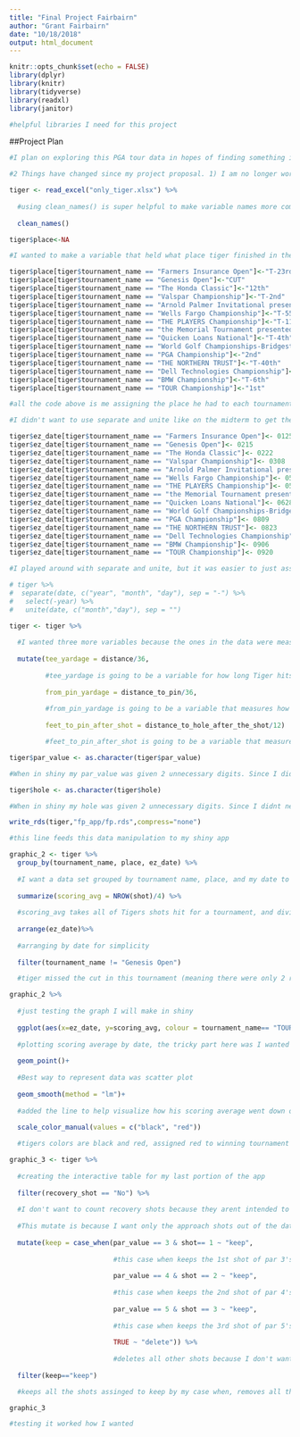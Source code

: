 ```yaml
---
title: "Final Project Fairbairn"
author: "Grant Fairbairn"
date: "10/18/2018"
output: html_document
---
```


```r
knitr::opts_chunk$set(echo = FALSE)
library(dplyr)
library(knitr)
library(tidyverse)
library(readxl)
library(janitor)

#helpful libraries I need for this project
```
##Project Plan
```r
#I plan on exploring this PGA tour data in hopes of finding something interesting. As it is right now, there is too much data, so I think I'm going to narrow my exploration to famous/important players in important tournaments. I plan on working with Mr. Cordeiro and Mr. George. For the purposes of what is due Friday, I've only presented a small portion of the data to look at. This data has 24 holes that Phil Mickelson played at the Safeway Open tournament. I'll still need to figure out what each variable is measured by, and what something like "Shot Type(S/P/D)" means. 

#2 Things have changed since my project proposal. 1) I am no longer working in a group with Mr. George and Mr. Cordeiro, it just didn't make sense for the project. We got the data from the same source, but I believe we chose somewhat different data sets, as well as chose to look at different variables. 2) I chose to look at specfically Tiger Woods PGA data for my project.

tiger <- read_excel("only_tiger.xlsx") %>% 
  
  #using clean_names() is super helpful to make variable names more compatible for using. There were lots of messed up variable names
  
  clean_names()
```

```r
tiger$place<-NA 

#I wanted to make a variable that held what place tiger finished in the tournament, NA fills place variable before I put in his finishes

tiger$place[tiger$tournament_name == "Farmers Insurance Open"]<-"T-23rd"
tiger$place[tiger$tournament_name == "Genesis Open"]<-"CUT"
tiger$place[tiger$tournament_name == "The Honda Classic"]<-"12th"
tiger$place[tiger$tournament_name == "Valspar Championship"]<-"T-2nd"
tiger$place[tiger$tournament_name == "Arnold Palmer Invitational presented by Mastercard"]<-"T-5th"
tiger$place[tiger$tournament_name == "Wells Fargo Championship"]<-"T-55th"
tiger$place[tiger$tournament_name == "THE PLAYERS Championship"]<-"T-11th"
tiger$place[tiger$tournament_name == "the Memorial Tournament presented by Nationwide"]<-"T-23th"
tiger$place[tiger$tournament_name == "Quicken Loans National"]<-"T-4th"
tiger$place[tiger$tournament_name == "World Golf Championships-Bridgestone Invitational"]<-"T-31st"
tiger$place[tiger$tournament_name == "PGA Championship"]<-"2nd"
tiger$place[tiger$tournament_name == "THE NORTHERN TRUST"]<-"T-40th"
tiger$place[tiger$tournament_name == "Dell Technologies Championship"]<-"T-24th"
tiger$place[tiger$tournament_name == "BMW Championship"]<-"T-6th"
tiger$place[tiger$tournament_name == "TOUR Championship"]<-"1st"

#all the code above is me assigning the place he had to each tournament.

#I didn't want to use separate and unite like on the midterm to get the dates correct, instead because there were only a couple of tournaments I manually assinged them dates which were easy to use in arrange.

tiger$ez_date[tiger$tournament_name == "Farmers Insurance Open"]<- 0125
tiger$ez_date[tiger$tournament_name == "Genesis Open"]<- 0215
tiger$ez_date[tiger$tournament_name == "The Honda Classic"]<- 0222
tiger$ez_date[tiger$tournament_name == "Valspar Championship"]<- 0308
tiger$ez_date[tiger$tournament_name == "Arnold Palmer Invitational presented by Mastercard"]<- 0315
tiger$ez_date[tiger$tournament_name == "Wells Fargo Championship"]<- 0503
tiger$ez_date[tiger$tournament_name == "THE PLAYERS Championship"]<- 0510
tiger$ez_date[tiger$tournament_name == "the Memorial Tournament presented by Nationwide"]<- 0531
tiger$ez_date[tiger$tournament_name == "Quicken Loans National"]<- 0628
tiger$ez_date[tiger$tournament_name == "World Golf Championships-Bridgestone Invitational"]<- 0802
tiger$ez_date[tiger$tournament_name == "PGA Championship"]<- 0809
tiger$ez_date[tiger$tournament_name == "THE NORTHERN TRUST"]<- 0823
tiger$ez_date[tiger$tournament_name == "Dell Technologies Championship"]<- 0831
tiger$ez_date[tiger$tournament_name == "BMW Championship"]<- 0906
tiger$ez_date[tiger$tournament_name == "TOUR Championship"]<- 0920

#I played around with separate and unite, but it was easier to just assign the tournaments the dates in the manner above

# tiger %>%
#  separate(date, c("year", "month", "day"), sep = "-") %>%
#   select(-year) %>%
#   unite(date, c("month","day"), sep = "")

tiger <- tiger %>%
  
  #I wanted three more variables because the ones in the data were measured in inches which is super weird.
  
  mutate(tee_yardage = distance/36,
         
         #tee_yardage is going to be a variable for how long Tiger hits the ball on his first shot, divided by 36 to get yards
         
         from_pin_yardage = distance_to_pin/36,
         
         #from_pin_yardage is going to be a variable that measures how far Tiger was from pin on a shot, divided by 36 to get yards
         
         feet_to_pin_after_shot = distance_to_hole_after_the_shot/12)

         #feet_to_pin_after_shot is going to be a variable that measure how close Tiger hit it. This is generally measured in feet, so divided by 12

tiger$par_value <- as.character(tiger$par_value)

#When in shiny my par_value was given 2 unnecessary digits. Since I didnt need it as a numerical value, I changed it to character so this wouldn't happen

tiger$hole <- as.character(tiger$hole)

#When in shiny my hole was given 2 unnecessary digits. Since I didnt need it as a numerical value, I changed it to character so this wouldn't happen

write_rds(tiger,"fp_app/fp.rds",compress="none")

#this line feeds this data manipulation to my shiny app
```

```r
graphic_2 <- tiger %>% 
  group_by(tournament_name, place, ez_date) %>% 
  
  #I want a data set grouped by tournament name, place, and my date to make a graph about scoring avg by date
  
  summarize(scoring_avg = NROW(shot)/4) %>% 
  
  #scoring_avg takes all of Tigers shots hit for a tournament, and divides by number of rounds (4) to give his scoring average for the tournament
  
  arrange(ez_date)%>% 
  
  #arranging by date for simplicity
  
  filter(tournament_name != "Genesis Open")

  #tiger missed the cut in this tournament (meaning there were only 2 rounds), so I chose to ignore it because it isn't a full tournament

graphic_2 %>% 
  
  #just testing the graph I will make in shiny
  
  ggplot(aes(x=ez_date, y=scoring_avg, colour = tournament_name== "TOUR Championship"))+
  
  #plotting scoring average by date, the tricky part here was I wanted his winning tournament to be colored red
  
  geom_point()+
  
  #Best way to represent data was scatter plot
  
  geom_smooth(method = "lm")+
  
  #added the line to help visualize how his scoring average went down over time
  
  scale_color_manual(values = c("black", "red"))

  #tigers colors are black and red, assigned red to winning tournament
```

```r
graphic_3 <- tiger %>% 
  
  #creating the interactive table for my last portion of the app
  
  filter(recovery_shot == "No") %>% 
  
  #I don't want to count recovery shots because they arent intended to hit the green and would be very far from the hole
  
  #This mutate is because I want only the approach shots out of the data. These are shots intended to hit green. Generally speaking, this means the first shot of par 3's, 2nd of par 4's, and 3rd of par 5's (while sometimes the second of par 5's but those aren't very accurate).
  
  mutate(keep = case_when(par_value == 3 & shot== 1 ~ "keep",
                          
                          #this case when keeps the 1st shot of par 3's 
                          
                          par_value == 4 & shot == 2 ~ "keep",
                          
                          #this case when keeps the 2nd shot of par 4's
                          
                          par_value == 5 & shot == 3 ~ "keep",
                          
                          #this case when keeps the 3rd shot of par 5's
                          
                          TRUE ~ "delete")) %>% 
                            
                          #deletes all other shots because I don't want them
  
  filter(keep=="keep")

  #keeps all the shots assinged to keep by my case when, removes all the deletes

graphic_3

#testing it worked how I wanted
```


